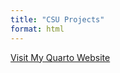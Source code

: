 ```yaml
---
title: "CSU Projects"
format: html
---
```



<a href="https://noahgoodhart00.github.io/noahgoodhart00.github.io-Lab1/" class="btn btn-primary">Visit My Quarto Website</a>
